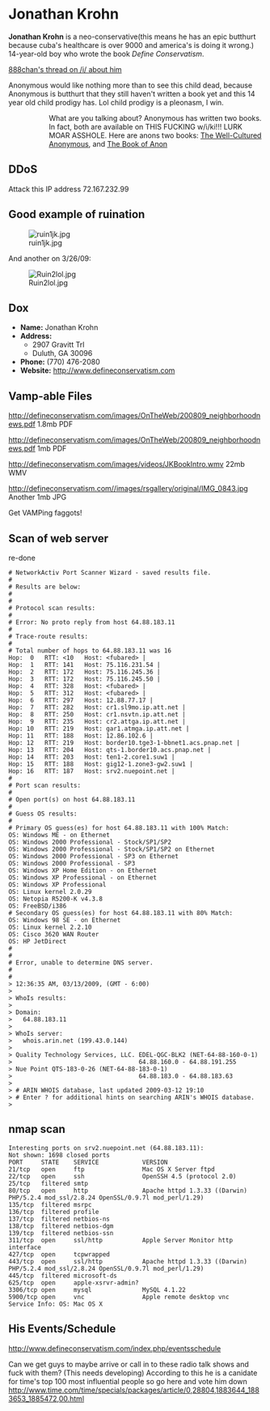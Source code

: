 =Jonathan Krohn=
'''Jonathan Krohn''' is a neo-conservative(this means he has an epic butthurt because cuba's healthcare is over 9000 and america's is doing it wrong.) 14-year-old boy who wrote the book ''Define Conservatism''.


[http://888chan.org/i/res/25462.html 888chan's thread on /i/ about him]

Anonymous would like nothing more than to see this child dead, because Anonymous is butthurt that they still haven't written a book yet and this 14 year old child prodigy has. Lol child prodigy is a pleonasm, I win.
::What are you talking about? Anonymous has written two books. In fact, both are available on THIS FUCKING w/i/ki!!! LURK MOAR ASSHOLE. Here are anons two books: [[The Well-Cultured Anonymous]], and [[The Book of Anon]]
==DDoS==
Attack this IP address 72.167.232.99

==Good example of ruination==
[[File:ruin1jk.jpg]]

And another on 3/26/09:

[[File:Ruin2lol.jpg]]

==Dox==
*'''Name:''' Jonathan Krohn
*'''Address:'''
**2907 Gravitt Trl
**Duluth, GA 30096
*'''Phone:''' (770) 476-2080
*'''Website:''' [http://www.defineconservatism.com http://www.defineconservatism.com]

== Vamp-able Files ==
http://defineconservatism.com/images/OnTheWeb/200809_neighborhoodnews.pdf
1.8mb PDF

http://defineconservatism.com/images/OnTheWeb/200809_neighborhoodnews.pdf
1mb PDF

http://defineconservatism.com/images/videos/JKBookIntro.wmv
22mb WMV

http://defineconservatism.com//images/rsgallery/original/IMG_0843.jpg
Another 1mb JPG

Get VAMPing faggots!

== Scan of web server ==
re-done

<pre>
# NetworkActiv Port Scanner Wizard - saved results file.
#
# Results are below:
#
#
# Protocol scan results:
#
# Error: No proto reply from host 64.88.183.11
#
# Trace-route results:
#
# Total number of hops to 64.88.183.11 was 16
Hop:  0   RTT: <10   Host: <fubared> |
Hop:  1   RTT: 141   Host: 75.116.231.54 |
Hop:  2   RTT: 172   Host: 75.116.245.36 |
Hop:  3   RTT: 172   Host: 75.116.245.50 |
Hop:  4   RTT: 328   Host: <fubared> |
Hop:  5   RTT: 312   Host: <fubared> |
Hop:  6   RTT: 297   Host: 12.88.77.17 |
Hop:  7   RTT: 282   Host: cr1.sl9mo.ip.att.net |
Hop:  8   RTT: 250   Host: cr1.nsvtn.ip.att.net |
Hop:  9   RTT: 235   Host: cr2.attga.ip.att.net |
Hop: 10   RTT: 219   Host: gar1.atmga.ip.att.net |
Hop: 11   RTT: 188   Host: 12.86.102.6 |
Hop: 12   RTT: 219   Host: border10.tge3-1-bbnet1.acs.pnap.net |
Hop: 13   RTT: 204   Host: qts-1.border10.acs.pnap.net |
Hop: 14   RTT: 203   Host: ten1-2.core1.suw1 |
Hop: 15   RTT: 188   Host: gig12-1.zone3-gw2.suw1 |
Hop: 16   RTT: 187   Host: srv2.nuepoint.net |
#
# Port scan results:
#
# Open port(s) on host 64.88.183.11
#
# Guess OS results:
#
# Primary OS guess(es) for host 64.88.183.11 with 100% Match:
OS: Windows ME - on Ethernet
OS: Windows 2000 Professional - Stock/SP1/SP2
OS: Windows 2000 Professional - Stock/SP1/SP2 on Ethernet
OS: Windows 2000 Professional - SP3 on Ethernet
OS: Windows 2000 Professional - SP3
OS: Windows XP Home Edition - on Ethernet
OS: Windows XP Professional - on Ethernet
OS: Windows XP Professional
OS: Linux kernel 2.0.29
OS: Netopia R5200-K v4.3.8
OS: FreeBSD/i386
# Secondary OS guess(es) for host 64.88.183.11 with 80% Match:
OS: Windows 98 SE - on Ethernet
OS: Linux kernel 2.2.10
OS: Cisco 3620 WAN Router
OS: HP JetDirect
#
# 
# Error, unable to determine DNS server.
#
# 
> 12:36:35 AM, 03/13/2009, (GMT - 6:00)
> 
> WhoIs results:
> 
> Domain:
>   64.88.183.11
> 
> WhoIs server:
>   whois.arin.net (199.43.0.144)
> 
> Quality Technology Services, LLC. EDEL-QGC-BLK2 (NET-64-88-160-0-1) 
>                                   64.88.160.0 - 64.88.191.255
> Nue Point QTS-183-0-26 (NET-64-88-183-0-1) 
>                                   64.88.183.0 - 64.88.183.63
> 
> # ARIN WHOIS database, last updated 2009-03-12 19:10
> # Enter ? for additional hints on searching ARIN's WHOIS database.
>
</pre>
== nmap scan ==
<pre>
Interesting ports on srv2.nuepoint.net (64.88.183.11):
Not shown: 1698 closed ports
PORT     STATE    SERVICE            VERSION
21/tcp   open     ftp                Mac OS X Server ftpd
22/tcp   open     ssh                OpenSSH 4.5 (protocol 2.0)
25/tcp   filtered smtp
80/tcp   open     http               Apache httpd 1.3.33 ((Darwin) PHP/5.2.4 mod_ssl/2.8.24 OpenSSL/0.9.7l mod_perl/1.29)
135/tcp  filtered msrpc
136/tcp  filtered profile
137/tcp  filtered netbios-ns
138/tcp  filtered netbios-dgm
139/tcp  filtered netbios-ssn
311/tcp  open     ssl/http           Apple Server Monitor http interface
427/tcp  open     tcpwrapped
443/tcp  open     ssl/http           Apache httpd 1.3.33 ((Darwin) PHP/5.2.4 mod_ssl/2.8.24 OpenSSL/0.9.7l mod_perl/1.29)
445/tcp  filtered microsoft-ds
625/tcp  open     apple-xsrvr-admin?
3306/tcp open     mysql              MySQL 4.1.22
5900/tcp open     vnc                Apple remote desktop vnc
Service Info: OS: Mac OS X
</pre>

== His Events/Schedule ==
[http://anonym.to/?http://www.defineconservatism.com/index.php/eventsschedule http://www.defineconservatism.com/index.php/eventsschedule]

Can we get guys to maybe arrive or call in to these radio talk shows and fuck with them? (This needs developing)
According to this he is a canidate for time's top 100 most influential people so go here and vote him down  [http://anonym.to/?http://www.time.com/time/specials/packages/article/0,28804,1883644_1883653_1885472,00.html http://www.time.com/time/specials/packages/article/0,28804,1883644_1883653_1885472,00.html]